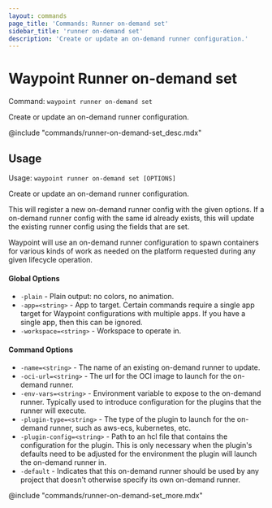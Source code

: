 ```yaml
---
layout: commands
page_title: 'Commands: Runner on-demand set'
sidebar_title: 'runner on-demand set'
description: 'Create or update an on-demand runner configuration.'
---
```


# Waypoint Runner on-demand set

Command: `waypoint runner on-demand set`

Create or update an on-demand runner configuration.

@include "commands/runner-on-demand-set_desc.mdx"

## Usage

Usage: `waypoint runner on-demand set [OPTIONS]`

Create or update an on-demand runner configuration.

This will register a new on-demand runner config with the given options. If
a on-demand runner config with the same id already exists, this will update the
existing runner config using the fields that are set.

Waypoint will use an on-demand runner configuration to spawn containers for
various kinds of work as needed on the platform requested during any given
lifecycle operation.

#### Global Options

- `-plain` - Plain output: no colors, no animation.
- `-app=<string>` - App to target. Certain commands require a single app target for Waypoint configurations with multiple apps. If you have a single app, then this can be ignored.
- `-workspace=<string>` - Workspace to operate in.

#### Command Options

- `-name=<string>` - The name of an existing on-demand runner to update.
- `-oci-url=<string>` - The url for the OCI image to launch for the on-demand runner.
- `-env-vars=<string>` - Environment variable to expose to the on-demand runner. Typically used to introduce configuration for the plugins that the runner will execute.
- `-plugin-type=<string>` - The type of the plugin to launch for the on-demand runner, such as aws-ecs, kubernetes, etc.
- `-plugin-config=<string>` - Path to an hcl file that contains the configuration for the plugin. This is only necessary when the plugin's defaults need to be adjusted for the environment the plugin will launch the on-demand runner in.
- `-default` - Indicates that this on-demand runner should be used by any project that doesn't otherwise specify its own on-demand runner.

@include "commands/runner-on-demand-set_more.mdx"
